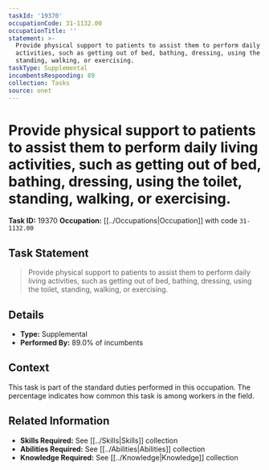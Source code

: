 ```yaml
---
taskId: '19370'
occupationCode: 31-1132.00
occupationTitle: ''
statement: >-
  Provide physical support to patients to assist them to perform daily living
  activities, such as getting out of bed, bathing, dressing, using the toilet,
  standing, walking, or exercising.
taskType: Supplemental
incumbentsResponding: 89
collection: Tasks
source: onet
---
```

# Provide physical support to patients to assist them to perform daily living activities, such as getting out of bed, bathing, dressing, using the toilet, standing, walking, or exercising.

**Task ID:** 19370
**Occupation:** [[../Occupations|Occupation]] with code `31-1132.00`

## Task Statement

> Provide physical support to patients to assist them to perform daily living activities, such as getting out of bed, bathing, dressing, using the toilet, standing, walking, or exercising.

## Details

- **Type:** Supplemental
- **Performed By:** 89.0% of incumbents

## Context

This task is part of the standard duties performed in this occupation. The percentage indicates how common this task is among workers in the field.

## Related Information

- **Skills Required:** See [[../Skills|Skills]] collection
- **Abilities Required:** See [[../Abilities|Abilities]] collection
- **Knowledge Required:** See [[../Knowledge|Knowledge]] collection
